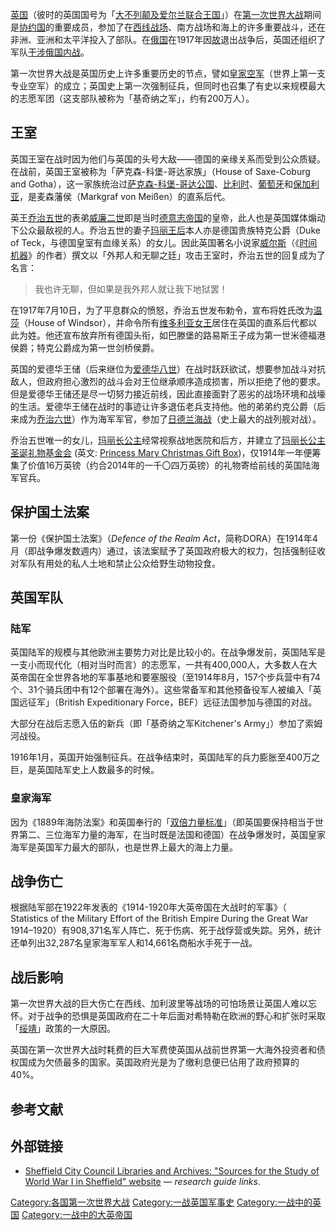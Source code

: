 [[英国|英国]]（彼时的英国国号为「[[大不列颠及爱尔兰联合王国|大不列颠及爱尔兰联合王国]]」）在[[第一次世界大战|第一次世界大战]]期间是[[協約國|协约国]]的重要成员，参加了在[[西方戰線|西线战场]]、南方战场和海上的许多重要战斗，还在非洲、亚洲和太平洋投入了部队。在[[俄罗斯帝国|俄国]]在1917年因[[俄國革命|故]]退出战争后，英国还组织了军队[[协约国武装干涉俄国内战|干涉俄国内战]]。

第一次世界大战是英国历史上许多重要历史的节点，譬如[[英國皇家空軍|皇家空军]]（世界上第一支专业空军）的成立；英国史上第一次强制征兵，但同时也召集了有史以来规模最大的志愿军团（这支部队被称为「基奇纳之军」，约有200万人）。


== 王室 ==
英国王室在战时因为他们与英国的头号大敌——德国的亲缘关系而受到公众质疑。在战前，英国王室被称为「萨克森-科堡-哥达家族」（House of Saxe-Coburg and Gotha），这一家族统治过[[萨克森-科堡-哥达|萨克森-科堡-哥达公国]]、[[比利时|比利时]]、[[葡萄牙|葡萄牙]]和[[保加利亚|保加利亚]]，是麦森藩侯（Markgraf von Meißen）的直系后代。

英王[[乔治五世|乔治五世]]的表弟[[威廉二世_(德国)|威廉二世]]即是当时[[德意志帝國|德意志帝国]]的皇帝，此人也是英国媒体煽动下公众最敌视的人。乔治五世的妻子[[特克的玛丽|玛丽王后]]本人亦是德国贵族特克公爵（Duke of Teck，与德国皇室有血缘关系）的女儿。因此英国著名小说家[[赫伯特·乔治·威尔斯|威尔斯]]（《[[時間機器_(小說)|时间机器]]》的作者）撰文以「外邦人和无聊之廷」攻击王室时，乔治五世的回复成为了名言：<blockquote>我也许无聊，但如果是我外邦人就让我下地狱罢！</blockquote>在1917年7月10日，为了平息群众的愤怒，乔治五世发布勅令，宣布将姓氏改为[[溫莎王朝|温莎]]（House of Windsor），并命令所有[[维多利亚_(英国君主)|维多利亚女王]]居住在英国的直系后代都以此为姓。他还宣布放弃所有德国头衔，如巴滕堡的路易斯王子成为第一世米德福港侯爵；特克公爵成为第一世剑桥侯爵。

英国的爱德华王储（后来继位为[[爱德华八世|爱德华八世]]）在战时跃跃欲试，想要参加战斗对抗敌人，但政府担心激烈的战斗会对王位继承顺序造成损害，所以拒绝了他的要求。但是爱德华王储还是尽一切努力接近前线，因此直接面對了恶劣的战场环境和战壕的生活。爱德华王储在战时的事迹让许多退伍老兵支持他。他的弟弟约克公爵（后来成为[[乔治六世|乔治六世]]）作为海军军官，参加了[[日德兰海战|日德兰海战]]（史上最大的战列舰对战）。

乔治五世唯一的女儿，[[玛丽公主_(哈伍德伯爵夫人)|玛丽长公主]]经常视察战地医院和后方，并建立了[[玛丽长公主圣诞礼物基金会|玛丽长公主圣诞礼物基金会]] (英文: [[:-link-en:Princess_Mary_Christmas_gift_box|Princess Mary Christmas Gift Box]])，仅1914年一年便筹集了价值16万英镑（约合2014年的一千〇四万英镑）的礼物寄给前线的英国陆海军官兵。

== 保护国土法案 ==
第一份《保护国土法案》（''Defence of the Realm Act''，简称DORA）在1914年4月（即战争爆发数週内）通过，该法案赋予了英国政府极大的权力，包括强制征收对军队有用处的私人土地和禁止公众给野生动物投食。

== 英国军队 ==

=== 陆军 ===
英国陆军的规模与其他欧洲主要势力对比是比较小的。在战争爆发前，英国陆军是一支小而现代化（相对当时而言）的志愿军，一共有400,000人，大多数人在大英帝国在全世界各地的军事基地和要塞服役（至1914年8月，157个步兵营中有74个、31个骑兵团中有12个部署在海外）。这些常备军和其他预备役军人被编入「英国远征军」（British Expeditionary Force，BEF）远征法国参加与德国的对战。

大部分在战后志愿入伍的新兵（即「基奇纳之军Kitchener's Army」）参加了索姆河战役。

1916年1月，英国开始强制征兵。在战争结束时，英国陆军的兵力膨胀至400万之巨，是英国陆军史上人数最多的时候。

=== 皇家海军 ===
因为《1889年海防法案》和英国奉行的「[[双倍力量标准|双倍力量标准]]」（即英国要保持相当于世界第二、三位海军力量的海军，在当时既是法国和德国）在战争爆发时，英国皇家海军是英国军力最大的部队，也是世界上最大的海上力量。

== 战争伤亡 ==
根据陆军部在1922年发表的《1914-1920年大英帝国在大战时的军事》（ Statistics of the Military Effort of the British Empire During the Great War 1914–1920）有908,371名军人阵亡、死于伤病、死于战俘营或失踪。另外，统计还单列出32,287名皇家海军军人和14,661名商船水手死于一战。

== 战后影响 ==
第一次世界大战的巨大伤亡在西线、加利波里等战场的可怕场景让英国人难以忘怀。对于战争的恐惧是英国政府在二十年后面对希特勒在欧洲的野心和扩张时采取「[[绥靖主义|绥靖]]」政策的一大原因。

英国在第一次世界大战时耗费的巨大军费使英国从战前世界第一大海外投资者和债权国成为欠债最多的国家。英国政府光是为了缴利息便已佔用了政府预算的40%。

==参考文献==
{{reflist}}
==外部链接==
{{Commons category|United Kingdom in World War I}}
* [https://www.sheffield.gov.uk/libraries/archives-and-local-studies/research-guides/world-war-one.html Sheffield City Council Libraries and Archives: "Sources for the Study of World War I in Sheffield" website] {{Wayback|url=https://www.sheffield.gov.uk/libraries/archives-and-local-studies/research-guides/world-war-one.html |date=20170202072214 }} — ''research guide links''.

{{各国一战史}}

[[Category:各国第一次世界大战|Category:各国第一次世界大战]]
[[Category:一战英国军事史|Category:一战英国军事史]]
[[Category:一战中的英国|Category:一战中的英国]]
[[Category:一战中的大英帝国|Category:一战中的大英帝国]]